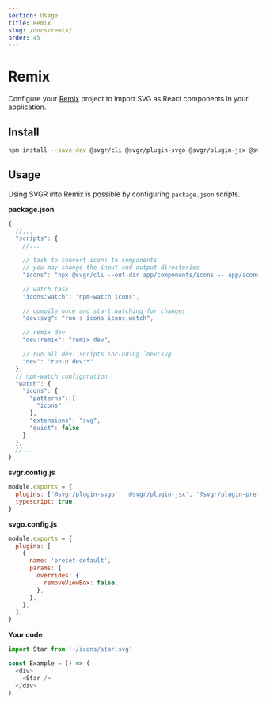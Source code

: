 ```yaml
---
section: Usage
title: Remix
slug: /docs/remix/
order: 45
---
```


# Remix

Configure your [Remix](https://remix.run/) project to import SVG as React components in your application.

<carbon-ad />

## Install

```bash
npm install --save-dev @svgr/cli @svgr/plugin-svgo @svgr/plugin-jsx @svgr/plugin-prettier npm-watch npm-run-all
```

## Usage

Using SVGR into Remix is possible by configuring `package.json` scripts.

**package.json**

```js
{
  //...
  "scripts": {
    //...

    // task to convert icons to components
    // you may change the input and output directories
    "icons": "npx @svgr/cli --out-dir app/components/icons -- app/icons",

    // watch task
    "icons:watch": "npm-watch icons",

    // compile once and start watching for changes
    "dev:svg": "run-s icons icons:watch",

    // remix dev
    "dev:remix": "remix dev",

    // run all dev: scripts including `dev:svg`
    "dev": "run-p dev:*"
  },
  // npm-watch configuration
  "watch": {
    "icons": {
      "patterns": [
        "icons"
      ],
      "extensions": "svg",
      "quiet": false
    }
  },
  //...
}
```

**svgr.config.js**

```js
module.exports = {
  plugins: ['@svgr/plugin-svgo', '@svgr/plugin-jsx', '@svgr/plugin-prettier'],
  typescript: true,
}
```

**svgo.config.js**

```js
module.exports = {
  plugins: [
    {
      name: 'preset-default',
      params: {
        overrides: {
          removeViewBox: false,
        },
      },
    },
  ],
}
```

**Your code**

```js
import Star from '~/icons/star.svg'

const Example = () => (
  <div>
    <Star />
  </div>
)
```
